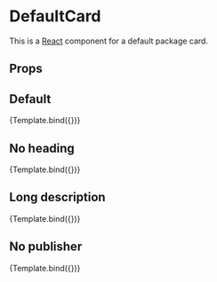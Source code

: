 
<Meta title="DefaultCard" component={DefaultCard} />


# DefaultCard

This is a [React](https://reactjs.org/) component for a default package card.

## Props

<ArgsTable of={DefaultCard} />

## Default

<Canvas>
  <Story
    name="Default"
    args={{
      data: {
        package: {
          charms: [
            {
              display_name: "Traefik Ingress",
              name: "traefik-k8s",
            },
            {
              display_name: "MicroK8s",
              name: "microk8s",
            },
            {
              display_name: "Kafka",
              name: "kafka",
            },
            {
              display_name: "PostgreSQL",
              name: "postgresql",
            },
            {
              display_name: "Prometheus",
              name: "prometheus-k8s",
            },
            {
              display_name: "Landscape Server",
              name: "landscape-server",
            },
            {
              display_name: "Grafana",
              name: "grafana-k8s",
            },
            {
              display_name: "LXD",
              name: "lxd",
            },
          ],
          description:
            "Privacy-oriented voice, video, chat, and conference platform and SIP phone",
          display_name: "Jami",
          icon_url:
            "https://dashboard.snapcraft.io/site_media/appmedia/2020/11/jami-512.png",
          name: "jami",
          platforms: ["vm", "kubernetes"],
        },
        publisher: {
          display_name: "Savoir-faire Linux",
          name: "sfljami",
          validation: "star",
        },
        ratings: {
          value: 4,
          count: 50,
        },
      },
    }}
  >
    {Template.bind({})}
  </Story>
</Canvas>

## No heading

<Canvas>
  <Story
    name="No heading"
    args={{
      data: {
        package: {
          charms: [
            {
              display_name: "Traefik Ingress",
              name: "traefik-k8s",
            },
            {
              display_name: "MicroK8s",
              name: "microk8s",
            },
            {
              display_name: "Kafka",
              name: "kafka",
            },
            {
              display_name: "PostgreSQL",
              name: "postgresql",
            },
            {
              display_name: "Prometheus",
              name: "prometheus-k8s",
            },
            {
              display_name: "Landscape Server",
              name: "landscape-server",
            },
            {
              display_name: "Grafana",
              name: "grafana-k8s",
            },
            {
              display_name: "LXD",
              name: "lxd",
            },
          ],
          description:
            "Privacy-oriented voice, video, chat, and conference platform and SIP phone",
          display_name: "",
          icon_url:
            "https://dashboard.snapcraft.io/site_media/appmedia/2020/11/jami-512.png",
          name: "",
          platforms: ["vm", "kubernetes"],
        },
        publisher: {
          display_name: "Savoir-faire Linux",
          name: "sfljami",
          validation: "star",
        },
        ratings: {
          value: 4,
          count: 50,
        },
      },
    }}
  >
    {Template.bind({})}
  </Story>
</Canvas>

## Long description

<Canvas>
  <Story
    name="Long description"
    args={{
      data: {
        package: {
          charms: [
            {
              display_name: "Traefik Ingress",
              name: "traefik-k8s",
            },
            {
              display_name: "MicroK8s",
              name: "microk8s",
            },
            {
              display_name: "Kafka",
              name: "kafka",
            },
            {
              display_name: "PostgreSQL",
              name: "postgresql",
            },
            {
              display_name: "Prometheus",
              name: "prometheus-k8s",
            },
            {
              display_name: "Landscape Server",
              name: "landscape-server",
            },
            {
              display_name: "Grafana",
              name: "grafana-k8s",
            },
            {
              display_name: "LXD",
              name: "lxd",
            },
          ],
          description:
            "Privacy-oriented voice, video, chat, and conference platform and SIP phone. Privacy-oriented voice, video, chat, and conference platform and SIP phone. Privacy-oriented voice, video, chat, and conference platform and SIP phone. Privacy-oriented voice, video, chat, and conference platform and SIP phone. Privacy-oriented voice, video, chat, and conference platform and SIP phone. Privacy-oriented voice, video, chat, and conference platform and SIP phone",
          display_name: "Jami",
          icon_url:
            "https://dashboard.snapcraft.io/site_media/appmedia/2020/11/jami-512.png",
          name: "jami",
          platforms: ["vm", "kubernetes"],
        },
        publisher: {
          display_name: "Savoir-faire Linux",
          name: "sfljami",
          validation: "star",
        },
        ratings: {
          value: 4,
          count: 50,
        },
      },
    }}
  >
    {Template.bind({})}
  </Story>
</Canvas>

## No publisher

<Canvas>
  <Story
    name="No publisher"
    args={{
      data: {
        package: {
          charms: [
            {
              display_name: "Traefik Ingress",
              name: "traefik-k8s",
            },
            {
              display_name: "MicroK8s",
              name: "microk8s",
            },
            {
              display_name: "Kafka",
              name: "kafka",
            },
            {
              display_name: "PostgreSQL",
              name: "postgresql",
            },
            {
              display_name: "Prometheus",
              name: "prometheus-k8s",
            },
            {
              display_name: "Landscape Server",
              name: "landscape-server",
            },
            {
              display_name: "Grafana",
              name: "grafana-k8s",
            },
            {
              display_name: "LXD",
              name: "lxd",
            },
          ],
          description:
            "Privacy-oriented voice, video, chat, and conference platform and SIP phone",
          display_name: "Jami",
          icon_url:
            "https://dashboard.snapcraft.io/site_media/appmedia/2020/11/jami-512.png",
          name: "jami",
          platforms: ["vm", "kubernetes"],
        },
        ratings: {
          value: 4,
          count: 50,
        },
      },
    }}
  >
    {Template.bind({})}
  </Story>
</Canvas>
